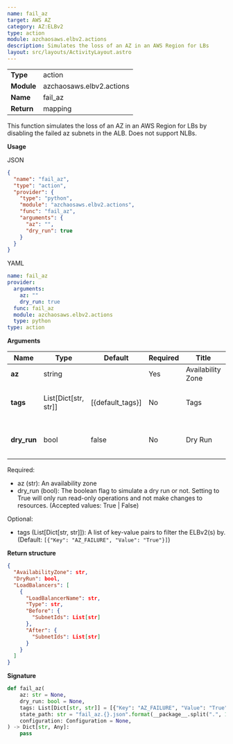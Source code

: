 ```yaml
---
name: fail_az
target: AWS AZ
category: AZ:ELBv2
type: action
module: azchaosaws.elbv2.actions
description: Simulates the loss of an AZ in an AWS Region for LBs
layout: src/layouts/ActivityLayout.astro
---
```



|            |                          |
| ---------- | ------------------------ |
| **Type**   | action                   |
| **Module** | azchaosaws.elbv2.actions |
| **Name**   | fail_az                  |
| **Return** | mapping                  |

This function simulates the loss of an AZ in an AWS Region for LBs by disabling the failed az subnets in the ALB. Does not support NLBs.

**Usage**

JSON

```json
{
  "name": "fail_az",
  "type": "action",
  "provider": {
    "type": "python",
    "module": "azchaosaws.elbv2.actions",
    "func": "fail_az",
    "arguments": {
      "az": "",
      "dry_run": true
    }
  }
}
```

YAML

```yaml
name: fail_az
provider:
  arguments:
    az: ""
    dry_run: true
  func: fail_az
  module: azchaosaws.elbv2.actions
  type: python
type: action
```

**Arguments**

| Name        | Type                 | Default          | Required | Title             | Description                          |
| ----------- | -------------------- | ---------------- | -------- | ----------------- | ------------------------------------ |
| **az**      | string               |                  | Yes      | Availability Zone | AZ to target                         |
| **tags**    | List[Dict[str, str]] | [{default_tags}] | No       | Tags              | Match only resources with these tags |
| **dry_run** | bool                 | false            | No       | Dry Run           | Only perform a dry run for it        |

Required:

- az (str): An availability zone
- dry_run (bool): The boolean flag to simulate a dry run or not. Setting to True will only run read-only operations and not make changes to resources. (Accepted values: True | False)

Optional:

- tags (List[Dict[str, str]]): A list of key-value pairs to filter the ELBv2(s) by. (Default: `[{"Key": "AZ_FAILURE", "Value": "True"}]`)

**Return structure**

```json
{
  "AvailabilityZone": str,
  "DryRun": bool,
  "LoadBalancers": [
    {
      "LoadBalancerName": str,
      "Type": str,
      "Before": {
        "SubnetIds": List[str]
      },
      "After": {
        "SubnetIds": List[str]
      }
    }
  ]
}
```

**Signature**

```python
def fail_az(
    az: str = None,
    dry_run: bool = None,
    tags: List[Dict[str, str]] = [{"Key": "AZ_FAILURE", "Value": "True"}],
    state_path: str = "fail_az.{}.json".format(__package__.split(".", 1)[1]),
    configuration: Configuration = None,
) -> Dict[str, Any]:
    pass

```
